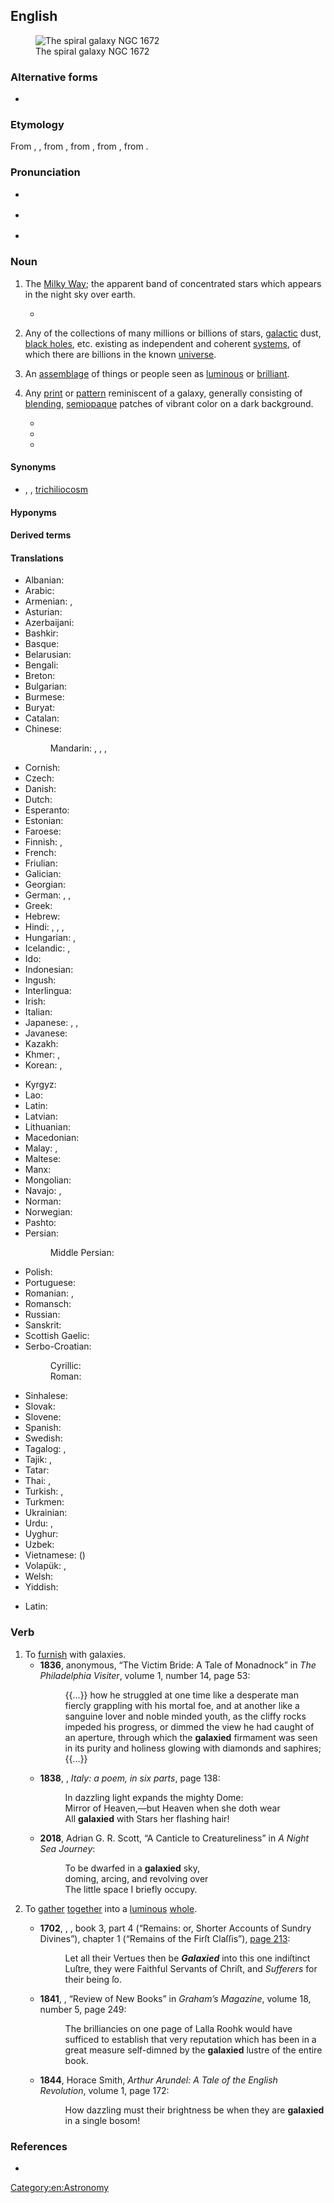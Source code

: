 {{also|Galaxy}}

==English==
[[Image:NGC 1672 HST.jpg|thumb|The spiral galaxy NGC 1672]]

===Alternative forms===
* {{sense|Milky Way Galaxy}} {{l|en|Galaxy}}

===Etymology===
From {{inh|en|enm|galaxye}}, {{m|enm|galaxie}}, from {{der|en|fro|galaxie}}, from {{der|en|la|galaxias}}, from {{der|en|grc|γαλαξίας||Milky Way}}, from {{m|grc|γάλα||milk}}.

===Pronunciation===
* {{a|UK}} {{IPA|en|/ˈɡaləksi/}}
* {{a|US}} {{IPA|en|/ˈɡæləksi/}}
* {{audio|en|en-us-galaxy.ogg|Audio (US)}}

===Noun===
{{en-noun}}

# {{lb|en|now|_|rare}} The [[Milky Way]]; the apparent band of concentrated stars which appears in the night sky over earth. {{defdate|from 14th c.}}
#* {{quote-text|en|1633|{{w|John Donne}}|Sapho to Philænis|passage=So may thy cheekes red outweare scarlet dye, / And their white, whitenesse of the '''''Galaxie''''' [...].}}
# {{lb|en|galaxy}} Any of the collections of many millions or billions of stars, [[galactic]] dust, [[black hole]]s, etc. existing as independent and coherent [[system]]s, of which there are billions in the known [[universe]]. {{defdate|from 19th c.}}
# {{lb|en|figuratively}} An [[assemblage]] of things or people seen as [[luminous]] or [[brilliant]].
# {{lb|en|fashion|design}} Any [[print]] or [[pattern]] reminiscent of a galaxy, generally consisting of [[blending]], [[semiopaque]] patches of vibrant color on a dark background.
#* {{quote-book|en|2016|Reyna Young|Hanover Falls|url=https://books.google.com/books?id=3TKoDAAAQBAJ&pg=PA42&dq=%22galaxy+wallpaper%22|page=42|passage=Her walls and ceiling were covered with '''galaxy''' wallpaper; it was like stepping into space.}}
#* {{quote-book|en|2017|Rebekah L. Purdy|Incriminating Dating|url=https://books.google.com/books?id=dGtqDgAAQBAJ&pg=PT178&dq=%22galaxy+leggings%22|passage=Her nerdy glasses sat perched on her face, and she wore a May the Force Be With You T-shirt with a black lace skirt, '''galaxy''' leggings, and a pair of white Star Wars Vans.}}
#* {{quote-book|en|2018|Isabel Scheck|Survival|url=https://books.google.com/books?id=6jRwDwAAQBAJ&pg=PA15&dq=%22galaxy+blanket%22|page=15|passage=She hurriedly said that she found an{{sic}} faded '''galaxy''' blanket. She loved '''galaxy''' patterned things.}}

====Synonyms====
* {{sense|astronomy}} {{l|en|G}} {{qualifier|abbreviation}}, {{l|en|star city}}, [[trichiliocosm]] {{qualifier|in Buddhism}}

====Hyponyms====
{{col4|en
|active galaxy
|dark galaxy
|dwarf galaxy
|elliptical galaxy
|irregular galaxy
|lenticular galaxy
|Seyfert galaxy
|spiral galaxy
|starburst galaxy
|whirlpool galaxy
}}

====Derived terms====
{{der4
|en|galactic
|galaxy cluster
|cluster of galaxies
|galaxy filament
|filament of galaxies
|galaxy nucleus
|galaxy sheet
|sheet of galaxies
|galaxy wall
|wall of galaxies
}}

====Translations====
{{trans-see|the Milky Way|Milky Way}}

{{trans-top|collection of billions of stars, galactic dust, black holes, etc}}
* Albanian: {{t+|sq|galaktikë|f}}
* Arabic: {{t|ar|مَجَرَّة|f}}
* Armenian: {{t+|hy|գալակտիկա}}, {{t+|hy|ծիրկաթին}}
* Asturian: {{t|ast|galaxa|f}}
* Azerbaijani: {{t|az|qalaktika}}
* Bashkir: {{t|ba|галактика|sc=Cyrl}}
* Basque: {{t+|eu|galaxia}}
* Belarusian: {{t+|be|гала́ктыка|f|sc=Cyrl}}
* Bengali: {{t|bn|ছায়াপথ|sc=Beng}}
* Breton: {{t|br|galaksienn|f}}
* Bulgarian: {{t+|bg|гала́ктика|f|sc=Cyrl}}
* Burmese: {{t|my|ဂယ်လက်ဆီ|sc=Mymr}}
* Buryat: {{t|bua|галактика}}
* Catalan: {{t+|ca|galàxia|f}}
* Chinese:
*: Mandarin: {{t+|cmn|恆星系|sc=Hani}}, {{t+|cmn|恒星系|tr=héngxīngxì|sc=Hani}}, {{t+|cmn|群星|tr=qúnxīng|sc=Hani}}, {{t+|cmn|星系|tr=xīngxì|sc=Hani}}
* Cornish: {{t|kw|galaksi|m}}
* Czech: {{t+|cs|galaxie|f}}
* Danish: {{t+|da|galakse}}
* Dutch: {{t+|nl|sterrenstelsel|n}}
* Esperanto: {{t|eo|galaksio}}
* Estonian: {{t|et|galaktika}}
* Faroese: {{t|fo|stjørnugrús|f}}
* Finnish: {{t+|fi|galaksi}}, {{t|fi|tähtikunta}}
* French: {{t+|fr|galaxie|f}}
* Friulian: {{t|fur|galassie|f}}
* Galician: {{t+|gl|galaxia|f}}
* Georgian: {{t|ka|გალაქტიკა}}
* German: {{t+|de|Galaxie|f}}, {{t+|de|Galaxis|f}}, {{t+|de|Welteninsel|f}}
* Greek: {{t+|el|γαλαξίας|m}}
* Hebrew: {{t|he|גָּלַקְסְיָה|f|tr=galáksia}}
* Hindi: {{t|hi|गैलेक्सी|f|sc=Deva}}, {{t+|hi|आकाशगंगा|f}}, {{t+|hi|कहकशाँ|m}}, {{t+|hi|छायापथ|m}}
* Hungarian: {{t+|hu|galaxis}}, {{t+|hu|csillagváros}}
* Icelandic: {{t+|is|stjörnuþoka|f}}, {{t+|is|vetrarbraut|f}}
* Ido: {{t+|io|galaxio}}
* Indonesian: {{t+|id|galaksi}}
* Ingush: {{t|inh|гӏалактик}}
* Interlingua: {{t|ia|galaxia}}
* Irish: {{t|ga|réaltra|m}}
* Italian: {{t+|it|galassia|f}}
* Japanese: {{t+|ja|銀河|tr=ぎんが, ginga}}, {{t+|ja|銀河系|tr=ぎんがけい, gingakei}}, {{t+|ja|星雲|tr=せいうん, seiun}}
* Javanese: {{t|jv|galaksi}}
* Kazakh: {{t|kk|галактика|sc=Cyrl}}
* Khmer: {{t|km|តារាវលី}}, {{t+|km|ចក្ររាសី}}
* Korean: {{t+|ko|은하(銀河)}}, {{t+|ko|은하계(銀河系)}}
{{trans-mid}}
* Kyrgyz: {{t|ky|галактика|sc=Cyrl}}
* Lao: {{t+|lo|ກາເລັກຊີ}}
* Latin: {{t|la|galaxias|m}}
* Latvian: {{t|lv|galaktika|f}}
* Lithuanian: {{t+|lt|galaktika|f}}
* Macedonian: {{t|mk|галаксија|f}}
* Malay: {{t|ms|galaksi}}, {{t+|ms|cakerawala}}
* Maltese: {{t|mt|galassja|f}}
* Manx: {{t|gv|ard-chruinnaght|f}}
* Mongolian: {{t+|mn|галактик|sc=Cyrl}}
* Navajo: {{t|nv|sǫʼ dah shijaaʼ}}, {{t|nv|yáʼąąh honíkáán}}
* Norman: {{t|nrf|galaxie|f}}
* Norwegian: {{t+|no|galakse|m}}
* Pashto: {{t+|ps|کهکشان|m|tr=kahkašãn}}
* Persian: {{t+|fa|کهکشان|tr=kahkašân}}
*: Middle Persian: {{t|pal|𐭥𐭠𐭮 𐭩 𐭪𐭠𐭩𐭥𐭮𐭠𐭭𐭩|tr=rāh ī kāyōsān}}
* Polish: {{t+|pl|galaktyka|f}}
* Portuguese: {{t+|pt|galáxia|f}}
* Romanian: {{t+|ro|galaxie|f}}, {{t|ro|galaxii|f-p}}
* Romansch: {{t|rm|galaxia}}
* Russian: {{t+|ru|гала́ктика|f}}
* Sanskrit: {{t+|sa|आकाशगङ्गा|f}}
* Scottish Gaelic: {{t|gd|Slighe Chlann Uisnich|f}}
* Serbo-Croatian:
*: Cyrillic: {{t|sh|гала̀ксија|f|sc=Cyrl}}
*: Roman: {{t+|sh|galàksija|f}}
* Sinhalese: {{t|si|මන්දාකිණි|sc=Sinh}}
* Slovak: {{t+|sk|galaxia|f}}
* Slovene: {{t+|sl|galaksija|f}}
* Spanish: {{t+|es|galaxia|f}}
* Swedish: {{t+|sv|galax}}
* Tagalog: {{t|tl|galaksiya}}, {{t|tl|sanlibutan}}
* Tajik: {{t|tg|галактика|sc=Cyrl}}, {{t+|tg|каҳкашон}}
* Tatar: {{t|tt|галактика|sc=Cyrl}}
* Thai: {{t+|th|ดาราจักร}}, {{t+|th|กาแล็กซี}}
* Turkish: {{t+|tr|galaksi}}, {{t+|tr|gök ada}}
* Turkmen: {{t|tk|galaktika}}
* Ukrainian: {{t|uk|гала́ктика|f|sc=Cyrl}}
* Urdu: {{t|ur|کہکشاں|tr=kahkašān|sc=ur-Arab}}, {{t|ur|گلیکسی|tr=galeksī|sc=ur-Arab}}
* Uyghur: {{t|ug|گالاكتىكا}}
* Uzbek: {{t+|uz|galaktika}}
* Vietnamese: {{t+|vi|thiên hà}} ({{t|vi|天河}})
* Volapük: {{t+|vo|galaxid}}, {{qualifier|obsolete}} {{t|vo|galaxüt}}
* Welsh: {{t|cy|galaeth|f}}
* Yiddish: {{t|yi|גאַלאַקטיק|f|sc=Hebr}}
{{trans-bottom}}

{{checktrans-top}}
* Latin: {{t-check|la|galactia|f}}
{{trans-mid}}
{{trans-bottom}}

===Verb===
{{en-verb}}

# To [[furnish]] with galaxies.
#* '''1836''', anonymous, “The Victim Bride: A Tale of Monadnock” in ''The Philadelphia Visiter'', volume 1, number 14, page 53:
#*: {{...}} how he struggled at one time like a desperate man fiercly {{sic}} grappling with his mortal foe, and at another like a sanguine lover and noble minded youth, as the cliffy rocks impeded his progress, or dimmed the view he had caught of an aperture, through which the '''galaxied''' firmament was seen in its purity and holiness glowing with diamonds and saphires; {{...}}
#* '''1838''', {{w|John Edmund Reade}}, ''Italy: a poem, in six parts'', page 138:
#*: In dazzling light expands the mighty Dome:<br>Mirror of Heaven,—but Heaven when she doth wear<br>All '''galaxied''' with Stars her flashing hair!
#* '''2018''', Adrian G. R. Scott, “A Canticle to Creatureliness” in ''A Night Sea Journey'':
#*: To be dwarfed in a '''galaxied''' sky,<br>doming, arcing, and revolving over<br>The little space I briefly occupy.
# {{lb|en|archaic}} To [[gather]] [[together]] into a [[luminous]] [[whole]].
#* '''1702''', {{w|Cotton Mather}}, ''{{w|Magnalia Christi Americana}}'', book 3, part 4 (“Remains: or, Shorter Accounts of Sundry Divines”), chapter 1 (“Remains of the Firſt Claſſis”), [https://archive.org/details/magnaliachristia00math/page/n368/mode/1up page 213]:
#*: Let all their Vertues then be '''''Galaxied''''' into this one indiſtinct Luſtre, they were Faithful Servants of Chriſt, and ''Sufferers'' for their being ſo.
#* '''1841''', {{w|Edgar Allan Poe}}, “Review of New Books” in ''Graham’s Magazine'', volume 18, number 5, page 249:
#*: The brilliancies on one page of Lalla Roohk {{sic}} would have sufficed to establish that very reputation which has been in a great measure self-dimned by the '''galaxied''' lustre of the entire book.
#* '''1844''', Horace Smith, ''Arthur Arundel: A Tale of the English Revolution'', volume 1, page 172:
#*: How dazzling must their brightness be when they are '''galaxied''' in a single bosom!

===References===
* {{pedia}}

[[Category:en:Astronomy]]